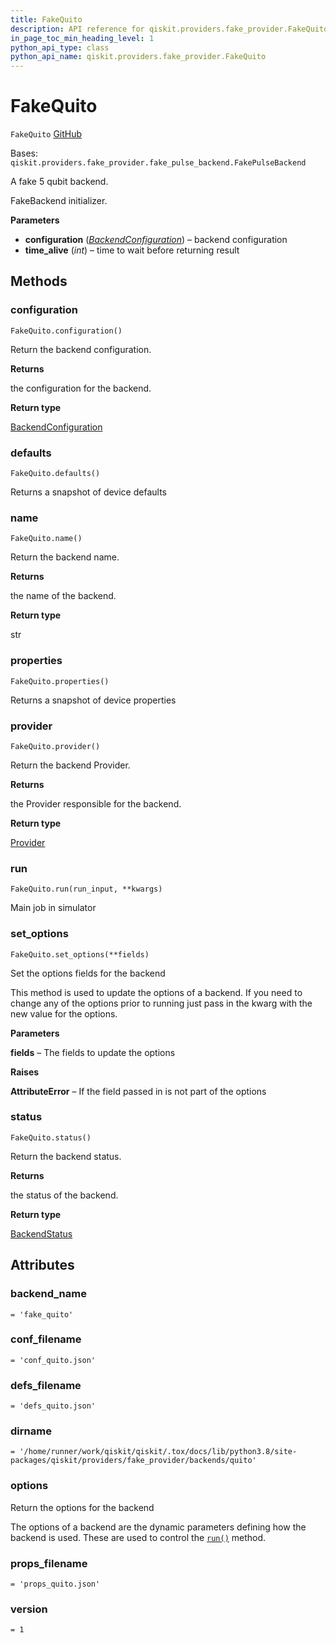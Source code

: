```yaml
---
title: FakeQuito
description: API reference for qiskit.providers.fake_provider.FakeQuito
in_page_toc_min_heading_level: 1
python_api_type: class
python_api_name: qiskit.providers.fake_provider.FakeQuito
---
```


# FakeQuito

<span id="qiskit.providers.fake_provider.FakeQuito" />

`FakeQuito` [GitHub](https://github.com/qiskit/qiskit/tree/stable/0.22/qiskit/providers/fake_provider/backends/quito/fake_quito.py "view source code")

Bases: `qiskit.providers.fake_provider.fake_pulse_backend.FakePulseBackend`

A fake 5 qubit backend.

FakeBackend initializer.

**Parameters**

*   **configuration** ([*BackendConfiguration*](qiskit.providers.models.BackendConfiguration "qiskit.providers.models.BackendConfiguration")) – backend configuration
*   **time\_alive** (*int*) – time to wait before returning result

## Methods

### configuration

<span id="qiskit.providers.fake_provider.FakeQuito.configuration" />

`FakeQuito.configuration()`

Return the backend configuration.

**Returns**

the configuration for the backend.

**Return type**

[BackendConfiguration](qiskit.providers.models.BackendConfiguration "qiskit.providers.models.BackendConfiguration")

### defaults

<span id="qiskit.providers.fake_provider.FakeQuito.defaults" />

`FakeQuito.defaults()`

Returns a snapshot of device defaults

### name

<span id="qiskit.providers.fake_provider.FakeQuito.name" />

`FakeQuito.name()`

Return the backend name.

**Returns**

the name of the backend.

**Return type**

str

### properties

<span id="qiskit.providers.fake_provider.FakeQuito.properties" />

`FakeQuito.properties()`

Returns a snapshot of device properties

### provider

<span id="qiskit.providers.fake_provider.FakeQuito.provider" />

`FakeQuito.provider()`

Return the backend Provider.

**Returns**

the Provider responsible for the backend.

**Return type**

[Provider](qiskit.providers.Provider "qiskit.providers.Provider")

### run

<span id="qiskit.providers.fake_provider.FakeQuito.run" />

`FakeQuito.run(run_input, **kwargs)`

Main job in simulator

### set\_options

<span id="qiskit.providers.fake_provider.FakeQuito.set_options" />

`FakeQuito.set_options(**fields)`

Set the options fields for the backend

This method is used to update the options of a backend. If you need to change any of the options prior to running just pass in the kwarg with the new value for the options.

**Parameters**

**fields** – The fields to update the options

**Raises**

**AttributeError** – If the field passed in is not part of the options

### status

<span id="qiskit.providers.fake_provider.FakeQuito.status" />

`FakeQuito.status()`

Return the backend status.

**Returns**

the status of the backend.

**Return type**

[BackendStatus](qiskit.providers.models.BackendStatus "qiskit.providers.models.BackendStatus")

## Attributes

<span id="qiskit.providers.fake_provider.FakeQuito.backend_name" />

### backend\_name

`= 'fake_quito'`

<span id="qiskit.providers.fake_provider.FakeQuito.conf_filename" />

### conf\_filename

`= 'conf_quito.json'`

<span id="qiskit.providers.fake_provider.FakeQuito.defs_filename" />

### defs\_filename

`= 'defs_quito.json'`

<span id="qiskit.providers.fake_provider.FakeQuito.dirname" />

### dirname

`= '/home/runner/work/qiskit/qiskit/.tox/docs/lib/python3.8/site-packages/qiskit/providers/fake_provider/backends/quito'`

<span id="qiskit.providers.fake_provider.FakeQuito.options" />

### options

Return the options for the backend

The options of a backend are the dynamic parameters defining how the backend is used. These are used to control the [`run()`](qiskit.providers.fake_provider.FakeQuito#run "qiskit.providers.fake_provider.FakeQuito.run") method.

<span id="qiskit.providers.fake_provider.FakeQuito.props_filename" />

### props\_filename

`= 'props_quito.json'`

<span id="qiskit.providers.fake_provider.FakeQuito.version" />

### version

`= 1`

